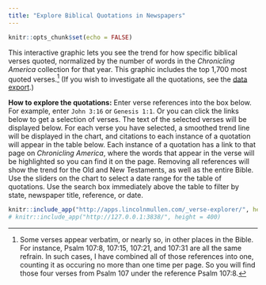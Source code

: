 ```yaml
---
title: "Explore Biblical Quotations in Newspapers"
---
```


```r
knitr::opts_chunk$set(echo = FALSE)
```

This interactive graphic lets you see the trend for how specific biblical verses quoted, normalized by the number of words in the *Chronicling America* collection for that year. This graphic includes the top 1,700 most quoted verses.^[Some verses appear verbatim, or nearly so, in other places in the Bible. For instance, Psalm 107:8, 107:15, 107:21, and 107:31 are all the same refrain. In such cases, I have combined all of those references into one, counting it as occuring no more than one time per page. So you will find those four verses from Psalm 107 under the reference Psalm 107:8.] (If you wish to investigate all the quotations, see the [data export](methods.html#code-and-data).) 

**How to explore the quotations:** Enter verse references into the box below. For example, enter `John 3:16` or `Genesis 1:1`. Or you can click the links below to get a selection of verses. The text of the selected verses will be displayed below. For each verse you have selected, a smoothed trend line will be displayed in the chart, and citations to each instance of a quotation will appear in the table below. Each instance of a quotation has a link to that page on *Chronicling America*, where the words that appear in the verse will be highlighted so you can find it on the page. Removing all references will show the trend for the Old and New Testaments, as well as the entire Bible. Use the sliders on the chart to select a date range for the table of quotations. Use the search box immediately above the table to filter by state, newspaper title, reference, or date.

```r
knitr::include_app("http://apps.lincolnmullen.com/_verse-explorer/", height = 400)
# knitr::include_app("http://127.0.0.1:3838/", height = 400)
```

